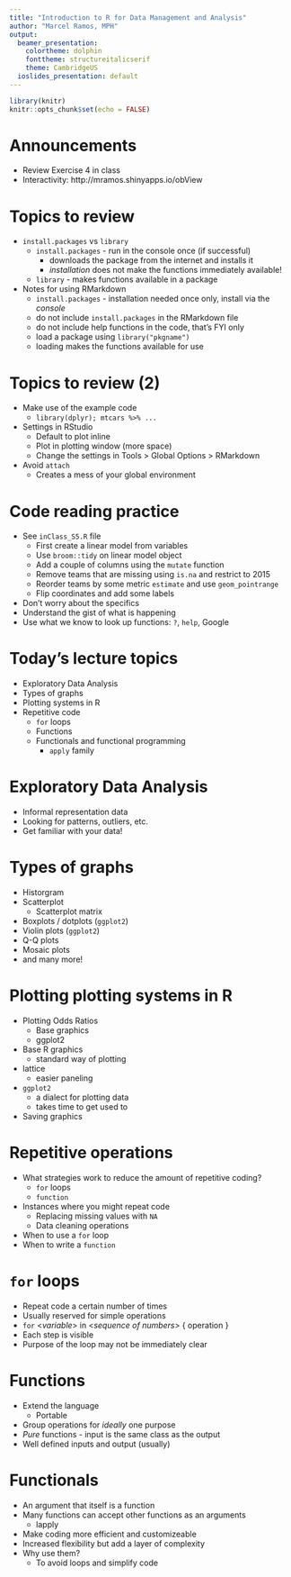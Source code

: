 ```yaml
---
title: "Introduction to R for Data Management and Analysis"
author: "Marcel Ramos, MPH"
output:
  beamer_presentation:
    colortheme: dolphin
    fonttheme: structureitalicserif
    theme: CambridgeUS
  ioslides_presentation: default
---
```


```r
library(knitr)
knitr::opts_chunk$set(echo = FALSE)
```

# Announcements

* Review Exercise 4 in class
* Interactivity: http://mramos.shinyapps.io/obView

# Topics to review

* `install.packages` vs `library`
  * `install.packages` - run in the console once (if successful)
    * downloads the package from the internet and installs it
    * _installation_ does not make the functions immediately available!
  * `library` - makes functions available in a package
* Notes for using RMarkdown
  * `install.packages` - installation needed once only, install via the
  _console_
  * do not include `install.packages` in the RMarkdown file
  * do not include help functions in the code, that's FYI only
  * load a package using `library("pkgname")`
  * loading makes the functions available for use

# Topics to review (2)

* Make use of the example code
  * `library(dplyr); mtcars %>% ...`
* Settings in RStudio
  * Default to plot inline
  * Plot in plotting window (more space)
  * Change the settings in Tools > Global Options > RMarkdown
* Avoid `attach`
  * Creates a mess of your global environment

# Code reading practice

* See `inClass_S5.R` file
  * First create a linear model from variables
  * Use `broom::tidy` on linear model object
  * Add a couple of columns using the `mutate` function
  * Remove teams that are missing using `is.na` and restrict to 2015
  * Reorder teams by some metric `estimate` and use `geom_pointrange`
  * Flip coordinates and add some labels
* Don't worry about the specifics
* Understand the gist of what is happening
* Use what we know to look up functions: `?`, `help`, Google

# Today's lecture topics

* Exploratory Data Analysis
* Types of graphs
* Plotting systems in R
* Repetitive code
  * `for` loops
  * Functions
  * Functionals and functional programming
    * `apply` family

# Exploratory Data Analysis

* Informal representation data
* Looking for patterns, outliers, etc.
* Get familiar with your data!

# Types of graphs

* Historgram
* Scatterplot
  * Scatterplot matrix
* Boxplots / dotplots (`ggplot2`)
* Violin plots (`ggplot2`)
* Q-Q plots
* Mosaic plots
* and many more!

# Plotting plotting systems in R

* Plotting Odds Ratios
  * Base graphics
  * ggplot2
* Base R graphics
  * standard way of plotting
* lattice
  * easier paneling
* `ggplot2`
  * a dialect for plotting data
  * takes time to get used to
* Saving graphics

# Repetitive operations

* What strategies work to reduce the amount of repetitive coding?
  * `for` loops
  * `function`
* Instances where you might repeat code
  * Replacing missing values with `NA`
  * Data cleaning operations
* When to use a `for` loop
* When to write a `function`

# `for` loops

* Repeat code a certain number of times
* Usually reserved for simple operations
* `for` <_variable_> in <_sequence of numbers_> { operation }
* Each step is visible
* Purpose of the loop may not be immediately clear

# Functions

* Extend the language
  * Portable
* Group operations for _ideally_ one purpose
* _Pure_ functions - input is the same class as the output
* Well defined inputs and output (usually)

# Functionals

* An argument that itself is a function
* Many functions can accept other functions as an arguments
  * lapply
* Make coding more efficient and customizeable
* Increased flexibility but add a layer of complexity
* Why use them?
  * To avoid loops and simplify code

